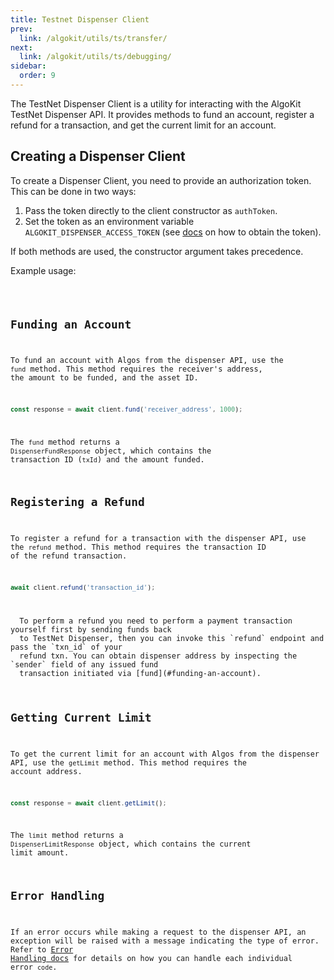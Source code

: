 ```yaml
---
title: Testnet Dispenser Client
prev:
  link: /algokit/utils/ts/transfer/
next:
  link: /algokit/utils/ts/debugging/
sidebar:
  order: 9
---
```



The TestNet Dispenser Client is a utility for interacting with the AlgoKit TestNet Dispenser API. It provides methods to fund an account, register a refund for a transaction, and get the current limit for an account.

## Creating a Dispenser Client

To create a Dispenser Client, you need to provide an authorization token. This can be done in two ways:

1. Pass the token directly to the client constructor as `authToken`.
2. Set the token as an environment variable `ALGOKIT_DISPENSER_ACCESS_TOKEN` (see [docs](https://github.com/algorandfoundation/algokit/blob/main/docs/testnet_api.md#error-handling) on how to obtain the token).

If both methods are used, the constructor argument takes precedence.

Example usage:

<Code code={dispenserClientExample} lang='ts' frame='none' />

## Funding an Account

To fund an account with Algos from the dispenser API, use the `fund` method. This method requires the receiver's address, the amount to be funded, and the asset ID.

```ts showLineNumbers=false
const response = await client.fund('receiver_address', 1000);
```

The `fund` method returns a `DispenserFundResponse` object, which contains the transaction ID (`txId`) and the amount funded.

## Registering a Refund

To register a refund for a transaction with the dispenser API, use the `refund` method. This method requires the transaction ID of the refund transaction.

```ts showLineNumbers=false
await client.refund('transaction_id');
```

<Aside>
  To perform a refund you need to perform a payment transaction yourself first by sending funds back
  to TestNet Dispenser, then you can invoke this `refund` endpoint and pass the `txn_id` of your
  refund txn. You can obtain dispenser address by inspecting the `sender` field of any issued fund
  transaction initiated via [fund](#funding-an-account).
</Aside>

## Getting Current Limit

To get the current limit for an account with Algos from the dispenser API, use the `getLimit` method. This method requires the account address.

```ts showLineNumbers=false
const response = await client.getLimit();
```

The `limit` method returns a `DispenserLimitResponse` object, which contains the current limit amount.

## Error Handling

If an error occurs while making a request to the dispenser API, an exception will be raised with a message indicating the type of error. Refer to [Error Handling docs](https://github.com/algorandfoundation/algokit/blob/main/docs/testnet_api.md#error-handling) for details on how you can handle each individual error `code`.
